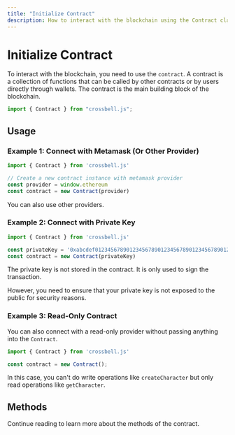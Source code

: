 ```yaml
---
title: "Initialize Contract"
description: How to interact with the blockchain using the Contract class from Crossbell.js, including connecting with Metamask, private key, and read-only providers, as well as the methods of the contract.
---
```


# Initialize Contract

To interact with the blockchain, you need to use the `contract`. A contract is a collection of functions that can be called by other contracts or by users directly through wallets. The contract is the main building block of the blockchain.

```ts
import { Contract } from "crossbell.js";
```

## Usage

### Example 1: Connect with Metamask (Or Other Provider)

```ts {3-5}
import { Contract } from 'crossbell.js'

// Create a new contract instance with metamask provider
const provider = window.ethereum
const contract = new Contract(provider)
```

You can also use other providers.

### Example 2: Connect with Private Key

```ts {3-4}
import { Contract } from 'crossbell.js'

const privateKey = '0xabcdef0123456789012345678901234567890123456789012345678901234'
const contract = new Contract(privateKey)
```

The private key is not stored in the contract. It is only used to sign the transaction.

However, you need to ensure that your private key is not exposed to the public for security reasons.

### Example 3: Read-Only Contract

You can also connect with a read-only provider without passing anything into the `Contract`.

```ts {3}
import { Contract } from 'crossbell.js'

const contract = new Contract();
```

In this case, you can't do write operations like `createCharacter` but only read operations like `getCharacter`.

## Methods

Continue reading to learn more about the methods of the contract.

